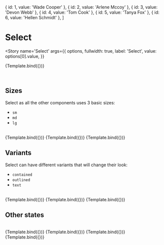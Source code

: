 
<Meta title='MDX/Select' component={Select} />

  { id: 1, value: 'Wade Cooper' },
  { id: 2, value: 'Arlene Mccoy' },
  { id: 3, value: 'Devon Webb' },
  { id: 4, value: 'Tom Cook' },
  { id: 5, value: 'Tanya Fox' },
  { id: 6, value: 'Hellen Schmidt' },
]

# Select

<Story
  name='Select'
  args={{
    options,
    fullwidth: true,
    label: 'Select',
    value: options[0].value,
  }}
>
  {Template.bind({})}
</Story>

<br />

## Sizes

Select as all the other components uses 3 basic sizes:

- `sm`
- `md`
- `lg`

<br />

<Canvas isColumn>
  <Story
    name='Large'
    args={{
      options,
      label: 'Large',
      size: 'lg',
    }}
  >
    {Template.bind({})}
  </Story>
  <Story
    name='Medium'
    args={{
      options,
      label: 'Medium',
      size: 'md',
    }}
  >
    {Template.bind({})}
  </Story>
  <Story
    name='Small'
    args={{
      options,
      label: 'Small',
      size: 'sm',
    }}
  >
    {Template.bind({})}
  </Story>
</Canvas>

## Variants

Select can have different variants that will change their look:

- `contained`
- `outlined`
- `text`

<br />

<Canvas isColumn>
  <Story
    name='Contained'
    args={{
      options,
      label: 'Contained',
      variant: 'contained',
    }}
  >
    {Template.bind({})}
  </Story>
  <Story
    name='Outlined'
    args={{
      options,
      label: 'Outlined',
      variant: 'outlined',
    }}
  >
    {Template.bind({})}
  </Story>
  <Story
    name='Text'
    args={{
      options,
      label: 'Text',
      variant: 'text',
    }}
  >
    {Template.bind({})}
  </Story>
</Canvas>

## Other states

<br />

<Canvas isColumn>
  <Story
    name='Read only'
    args={{
      options,
      label: 'Read only',
      readOnly: true,
      checked: true,
    }}
  >
    {Template.bind({})}
  </Story>
  <Story
    name='Required'
    args={{
      options,
      label: 'Required',
      required: true,
    }}
  >
    {Template.bind({})}
  </Story>
  <Story
    name='Disabled'
    args={{
      options,
      label: 'Disabled',
      disabled: true,
    }}
  >
    {Template.bind({})}
  </Story>
  <Story
    name='Error'
    args={{
      options,
      label: 'Error',
      error: 'Invalid input',
    }}
  >
    {Template.bind({})}
  </Story>
</Canvas>

<ArgsTable of={Select} />
